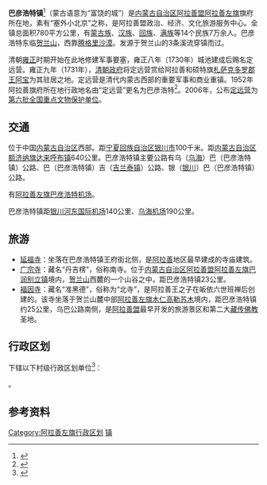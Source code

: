{{中国乡级行政区|15/29/21/110/000}}

'''巴彦浩特镇'''<ref>{{PRC admin/ref sgc|{{PRC admin/parent|15/29/21/110/000}}}}</ref>（蒙古语意为“富饶的城”）是[[内蒙古自治区|内蒙古自治区]][[阿拉善盟|阿拉善盟]][[阿拉善左旗|阿拉善左旗]]旗府所在地，素有“塞外小北京”之称，是阿拉善盟政治、经济、文化旅游服务中心。全镇总面积780平方公里，有[[蒙古族|蒙古族]]、[[汉族|汉族]]、[[回族|回族]]、[[满族|满族]]等14个民族7万余人。巴彦浩特东临[[贺兰山|贺兰山]]，西靠[[腾格里沙漠|腾格里沙漠]]。发源于贺兰山的3条溪流穿镇而过。

清朝[[雍正|雍正]]时期开始在此地修建军事要塞，雍正八年（1730年）城池建成后赐名定远营。雍正九年（1731年），[[清朝政府|清朝政府]]将定远营赏给阿拉善和硕特旗[[阿拉善旗扎萨克亲王|札萨克多罗郡王]][[阿宝_(郡王)|阿宝]]为其驻居之地。定远营是清代内蒙古西部的重要军事和商业重镇。1952年阿拉善旗府所在地行政地名由“定远营”更名为巴彦浩特<ref>{{Cite web |url=http://roll.sohu.com/20111013/n322096120.shtml |title=昔日镇边定远营 今日文化传承地(图) |accessdate=2013-03-26 |author=特约记者：张杰 |date=2011年10月13日 |work= |publisher=搜狐网，来源：北方新闻网-北方周末报 |language=Zh-hans |archive-date=2014-07-29 |archive-url=https://web.archive.org/web/20140729230001/http://roll.sohu.com/20111013/n322096120.shtml |dead-url=no }}</ref>。2006年，公布[[定远营|定远营]]为[[第六批全国重点文物保护单位|第六批全国重点文物保护单位]]。

==交通==
位于中国[[内蒙古自治区|内蒙古自治区]]西部。距[[宁夏回族自治区|宁夏回族自治区]][[银川市|银川市]]100千米。距[[内蒙古自治区|内蒙古自治区]][[额济纳旗|额济纳旗]][[达来呼布镇|达来呼布镇]]640公里。巴彦浩特镇主要公路有乌（[[乌海|乌海]]）巴（巴彦浩特镇）公路、巴（巴彦浩特镇）吉（[[吉兰泰镇|吉兰泰镇]]）公路、银（[[银川|银川]]）巴（巴彦浩特镇）公路。

有[[阿拉善左旗巴彦浩特机场|阿拉善左旗巴彦浩特机场]]。

巴彦浩特镇距[[银川河东国际机场|银川河东国际机场]]140公里、[[乌海机场|乌海机场]]190公里。

==旅游==
*[[延福寺|延福寺]]：坐落在巴彦浩特镇王府街北侧，是[[阿拉善|阿拉善]]地区最早建成的寺庙建筑。
*[[广宗寺_(阿拉善)|广宗寺]]：藏名“丹吉楞”，俗称南寺。位于[[内蒙古自治区|内蒙古自治区]][[阿拉善盟|阿拉善盟]][[阿拉善左旗|阿拉善左旗]][[巴润别立镇|巴润别立镇]]境内，[[贺兰山|贺兰山]]西麓的一个山谷之中，距巴彦浩特镇23公里。
*[[福因寺|福因寺]]：藏名“准黑德”，俗称为“北寺”，是阿拉善王之子在皈依六世班禅后创建的。该寺坐落于贺兰山麓中部[[阿拉善左旗|阿拉善左旗]][[木仁高勒苏木|木仁高勒苏木]]境内，距巴彦浩特镇约25公里，乌巴公路南侧，是[[阿拉善盟|阿拉善盟]]最早开发的旅游景区和第二大[[藏传佛教|藏传佛教]]圣地。

== 行政区划 ==
{{PAGENAMEBASE}}下辖以下村级行政区划单位<ref>{{PRC admin/ref sgc|15/29/21/110/000}}</ref>：

{{PRC admin/children|15/29/21/110/000}}。

== 参考资料 ==
{{reflist}}

{{阿拉善左旗行政区划}}
[[Category:阿拉善左旗行政区划|Category:阿拉善左旗行政区划]]
[[Category:阿拉善盟乡镇|镇]]